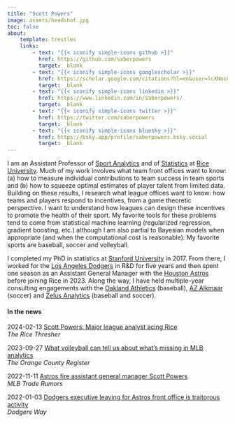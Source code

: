 ```yaml
---
title: "Scott Powers"
image: assets/headshot.jpg
toc: false
about:
    template: trestles
    links:
        - text: "{{< iconify simple-icons github >}}"
          href: https://github.com/saberpowers
          target: _blank
        - text: "{{< iconify simple-icons googlescholar >}}"
          href: https://scholar.google.com/citations?hl=en&user=lcXNms8AAAAJ
          target: _blank
        - text: "{{< iconify simple-icons linkedin >}}"
          href: https://www.linkedin.com/in/saberpowers/
          target: _blank
        - text: "{{< iconify simple-icons twitter >}}"
          href: https://twitter.com/saberpowers
          target: _blank
        - text: "{{< iconify simple-icons bluesky >}}"
          href: https://bsky.app/profile/saberpowers.bsky.social
          target: _blank
---
```


I am an Assistant Professor of [Sport Analytics](https://sport.rice.edu/){target="_blank"} and of [Statistics](https://statistics.rice.edu/){target="_blank"} at [Rice University](https://www.rice.edu/){target="_blank"}. Much of my work involves what team front offices want to know: (a) how to measure individual contributions to team success in team sports and (b) how to squeeze optimal estimates of player talent from limited data. Building on these results, I research what league offices want to know: how teams and players respond to incentives, from a game theoretic perspective. I want to understand how leagues can design these incentives to promote the health of their sport. My favorite tools for these problems tend to come from statistical machine learning (regularized regression, gradient boosting, etc.) although I am also partial to Bayesian models when appropriate (and when the computational cost is reasonable). My favorite sports are baseball, soccer and volleyball.

I completed my PhD in statistics at [Stanford University](https://www.stanford.edu/){target="_blank"} in 2017. From there, I worked for the [Los Angeles Dodgers](https://www.mlb.com/dodgers){target="_blank"} in R&D for five years and then spent one season as an Assistant General Manager with the [Houston Astros](https://www.mlb.com/astros){target="_blank"} before joining Rice in 2023. Along the way, I have held multiple-year consulting engagements with the [Oakland Athletics](https://www.mlb.com/athletics){target="_blank"} (baseball), [AZ Alkmaar](https://www.az.nl/en){target="_blank"} (soccer) and [Zelus Analytics](https://zelusanalytics.com/){target="_blank"} (baseball and soccer).

#### In the news

2024-02-13 [​​Scott Powers: Major league analyst acing Rice](https://www.ricethresher.org/article/2024/02/scott-powers-major-league-analyst-acing-rice){target="_blank"}\
*The Rice Thresher*

2023-09-27 [What volleyball can tell us about what’s missing in MLB analytics](https://www.ocregister.com/2023/09/27/hoornstra-reckoning-with-the-powers-and-limits-of-analytics-in-baseball/){target="_blank"}\
*The Orange County Register*

2022-11-11 [Astros fire assistant general manager Scott Powers](https://www.mlbtraderumors.com/2022/11/astros-fire-assistant-general-manager-scott-powers.html){target="_blank"}\
*MLB Trade Rumors*

2022-01-03 [Dodgers executive leaving for Astros front office is traitorous activity](https://dodgersway.com/2022/01/03/dodgers-executive-leaving-astros-front-office-traitorous-activity/){target="_blank"}\
*Dodgers Way*
